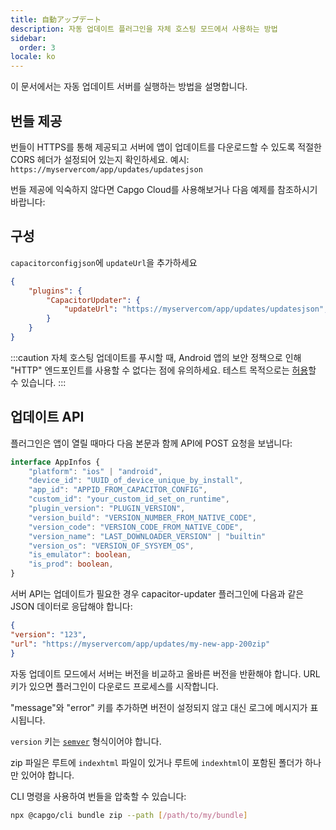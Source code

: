 ```yaml
---
title: 自動アップデート
description: 자동 업데이트 플러그인을 자체 호스팅 모드에서 사용하는 방법
sidebar:
  order: 3
locale: ko
---
```



이 문서에서는 자동 업데이트 서버를 실행하는 방법을 설명합니다.

## 번들 제공
번들이 HTTPS를 통해 제공되고 서버에 앱이 업데이트를 다운로드할 수 있도록 적절한 CORS 헤더가 설정되어 있는지 확인하세요.
예시: ```https://myservercom/app/updates/updatesjson```

번들 제공에 익숙하지 않다면 Capgo Cloud를 사용해보거나 다음 예제를 참조하시기 바랍니다:
<LinkCard
	title="번들 제공하기"
	href="/docs/self-hosted/auto-update/update-endpoint"
/>

## 구성
``capacitorconfigjson``에 ``updateUrl``을 추가하세요

```json
{
	"plugins": {
		"CapacitorUpdater": {
			"updateUrl": "https://myservercom/app/updates/updatesjson",
		}
	}
}
```
:::caution
자체 호스팅 업데이트를 푸시할 때, Android 앱의 보안 정책으로 인해 "HTTP" 엔드포인트를 사용할 수 없다는 점에 유의하세요. 테스트 목적으로는 [허용](https://stackoverflow.com/questions/45940861/android-8-cleartext-http-traffic-not-permitted)할 수 있습니다.
:::

## 업데이트 API

플러그인은 앱이 열릴 때마다 다음 본문과 함께 API에 POST 요청을 보냅니다:

```typescript
interface AppInfos {
    "platform": "ios" | "android",
    "device_id": "UUID_of_device_unique_by_install",
    "app_id": "APPID_FROM_CAPACITOR_CONFIG",
    "custom_id": "your_custom_id_set_on_runtime",
    "plugin_version": "PLUGIN_VERSION",
    "version_build": "VERSION_NUMBER_FROM_NATIVE_CODE",
    "version_code": "VERSION_CODE_FROM_NATIVE_CODE",
    "version_name": "LAST_DOWNLOADER_VERSION" | "builtin"
    "version_os": "VERSION_OF_SYSYEM_OS",
    "is_emulator": boolean,
    "is_prod": boolean,
}
```

서버 API는 업데이트가 필요한 경우 capacitor-updater 플러그인에 다음과 같은 JSON 데이터로 응답해야 합니다:

```json
{
"version": "123",
"url": "https://myservercom/app/updates/my-new-app-200zip"
}
```

자동 업데이트 모드에서 서버는 버전을 비교하고 올바른 버전을 반환해야 합니다. URL 키가 있으면 플러그인이 다운로드 프로세스를 시작합니다.

"message"와 "error" 키를 추가하면 버전이 설정되지 않고 대신 로그에 메시지가 표시됩니다.

`version` 키는 [`semver`](https://semverorg/) 형식이어야 합니다.

zip 파일은 루트에 `indexhtml` 파일이 있거나 루트에 `indexhtml`이 포함된 폴더가 하나만 있어야 합니다.

CLI 명령을 사용하여 번들을 압축할 수 있습니다:

```bash title="서버에서 제공할 파일로 번들 생성하기"
npx @capgo/cli bundle zip --path [/path/to/my/bundle]
```
